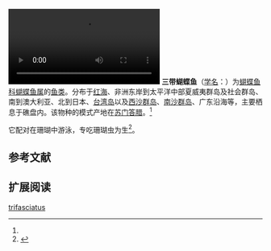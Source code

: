 {{Speciesbox
| name = 三带蝴蝶鱼
| status = 
| status_system = 
| image = Chaetodon trifasciatus 3.jpg
| image_width = 220px
| genus = Chaetodon
| species = trifasciatus'''
| authority = Mungo Park, 1797<ref name='id7642'>{{cite web| url =http://www.bioinfo.cn/db05/BjdwSpecies.php?action=view&id=7642| title =三带蝴蝶鱼| work =中国动物物种编目数据库| publisher =中国科学院微生物研究所| author =中国科学院动物研究所| accessdate =2009-04-16| deadurl =yes| archiveurl =https://web.archive.org/web/20160305075823/http://www.bioinfo.cn/db05/BjdwSpecies.php?action=view&id=7642| archivedate =2016-03-05}}</ref>
}}
[[File:Chaetodon_trifasciatus_in_Thailand_2000.ogv|thumb]]
'''三带蝴蝶鱼'''（[[学名|学名]]：{{lang|la|''Chaetodon trifasciatus''}}）为[[蝴蝶鱼科|蝴蝶鱼科]][[蝴蝶鱼属|蝴蝶鱼属]]的[[鱼类|鱼类]]。分布于[[红海|红海]]、非洲东岸到太平洋中部夏威夷群岛及社会群岛、南到澳大利亚、北到日本、[[台湾岛|台湾岛]]以及[[西沙群岛|西沙群岛]]、[[南沙群岛|南沙群岛]]、广东沿海等，主要栖息于礁盘内。该物种的模式产地在[[苏门答腊|苏门答腊]]。<ref name='id7642'/>

它配对在珊瑚中游泳，专吃珊瑚虫为生<ref name=FishBase>{{FishBase species|genus=Chaetodon|species=trifasciatus|year=2008|month=9月}}</ref>。

== 参考文献 ==
{{reflist}}

{{commons|Chaetodon trifasciatus}}

== 扩展阅读 ==
{{refbegin}}
{{wikispecies-inline|Chaetodon trifasciatus|三带蝴蝶鱼}}
{{refend}}
{{Taxonbar|from=Q1661580}}

[[Category:蝴蝶鱼属|trifasciatus]]


{{Perciformes-stub}}